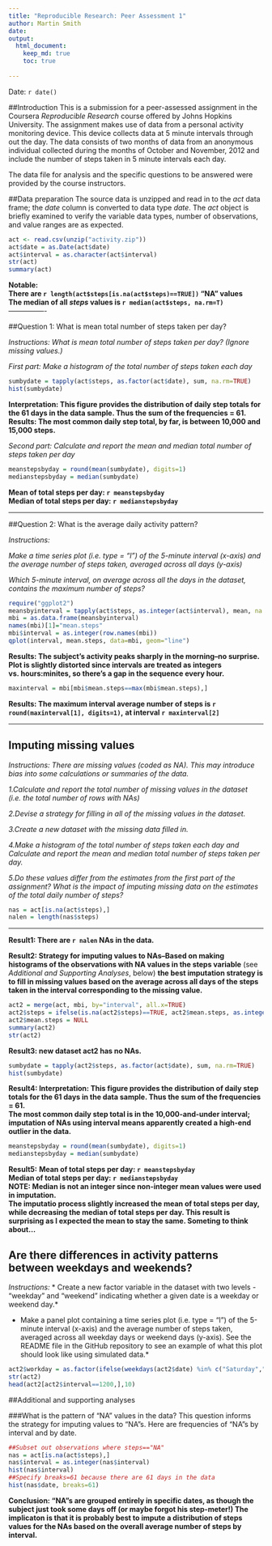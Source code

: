 ```yaml
---
title: "Reproducible Research: Peer Assessment 1"
author: Martin Smith
date:
output: 
  html_document:
    keep_md: true
    toc: true
    
---
```


Date: `r date()`

##Introduction
This is a submission for a peer-assessed assignment in the Coursera *Reproducible Research* course offered by Johns Hopkins University. The assignment makes use of data from a personal activity monitoring device. This device collects data at 5 minute intervals through out the day. The data consists of two months of data from an anonymous individual collected during the months of October and November, 2012 and include the number of steps taken in 5 minute intervals each day.  

The data file for analysis and the specific questions to be answered were provided by the course instructors.

##Data preparation
The source data is unzipped and read in to the *act* data frame; the *date* column is converted to data type *date*.  The *act* object is briefly examined to verify the variable data types, number of observations, and value ranges are as expected. 


```r
act <- read.csv(unzip("activity.zip"))
act$date = as.Date(act$date)
act$interval = as.character(act$interval)
str(act)
summary(act)
```

**Notable:  
There are `r length(act$steps[is.na(act$steps)==TRUE])` "NA" values  
The median of all *steps* values is `r median(act$steps, na.rm=T)`**  
----------------  


##Question 1: What is mean total number of steps taken per day?

*Instructions: What is mean total number of steps taken per day? (Ignore missing values.)*  

*First part: Make a histogram of the total number of steps taken each day*

```r
sumbydate = tapply(act$steps, as.factor(act$date), sum, na.rm=TRUE)
hist(sumbydate)
```
  
**Interpretation: This figure provides the distribution of daily step totals for the 61 days in the data sample.  Thus the sum of the frequencies = 61.  
Results: The most common daily step total, by far, is between 10,000 and 15,000 steps.**


*Second part: Calculate and report the mean and median total number of steps taken per day*  

```r
meanstepsbyday = round(mean(sumbydate), digits=1)
medianstepsbyday = median(sumbydate)
```
**Mean of total steps per day: `r meanstepsbyday`  
Median of total steps per day: `r medianstepsbyday`**  

-------------


##Question 2: What is the average daily activity pattern?

*Instructions:*  

*Make a time series plot (i.e. type = "l") of the 5-minute interval (x-axis) and the average number of steps taken, averaged across all days (y-axis)*  
  
*Which 5-minute interval, on average across all the days in the dataset, contains the maximum number of steps?*  

```r
require("ggplot2")
meansbyinterval = tapply(act$steps, as.integer(act$interval), mean, na.rm=T)
mbi = as.data.frame(meansbyinterval)
names(mbi)[1]="mean.steps"
mbi$interval = as.integer(row.names(mbi))
qplot(interval, mean.steps, data=mbi, geom="line")
```

**Results: The subject's activity peaks sharply in the morning--no surprise. Plot is slightly distorted since intervals are treated as integers vs. hours:minites, so there's a gap in the sequence every hour.**

````r
maxinterval = mbi[mbi$mean.steps==max(mbi$mean.steps),]
````

**Results: The maximum interval average number of steps is `r round(maxinterval[1], digits=1)`,**
**at interval `r maxinterval[2]`**

--------

## Imputing missing values

*Instructions: There are missing values (coded as NA). This may introduce bias into some calculations or summaries of the data.*

*1.Calculate and report the total number of missing values in the dataset (i.e. the total number of rows with NAs)*

*2.Devise a strategy for filling in all of the missing values in the dataset.*

*3.Create a new dataset with the missing data filled in.*

*4.Make a histogram of the total number of steps taken each day and Calculate and report the mean and median total number of steps taken per day.* 
    
*5.Do these values differ from the estimates from the first part of the assignment? What is the impact of imputing missing data on the estimates of the total daily number of steps?*
    
```r
nas = act[is.na(act$steps),]
nalen = length(nas$steps)
```
--------------- 

**Result1: There are `r nalen` NAs in the data.**

**Result2: Strategy for imputing values to NAs--Based on making histograms of the observations with NA values in the steps variable** (see *Additional and Supporting Analyses*, below) **the best imputation strategy is to fill in missing values based on the average across all days of the steps taken in the interval corresponding to the missing value.**  

```r
act2 = merge(act, mbi, by="interval", all.x=TRUE)
act2$steps = ifelse(is.na(act2$steps)==TRUE, act2$mean.steps, as.integer(act2$steps))
act2$mean.steps = NULL
summary(act2)
str(act2)
```

**Result3: new dataset act2 has no NAs.**  

```r
sumbydate = tapply(act2$steps, as.factor(act$date), sum, na.rm=TRUE)
hist(sumbydate)
```


**Result4: Interpretation: This figure provides the distribution of daily step totals for the 61 days in the data sample.  Thus the sum of the frequencies = 61.**  
**The most common daily step total is in the 10,000-and-under interval; imputation of NAs using interval means apparently created a high-end outlier in the data.**

```r
meanstepsbyday = round(mean(sumbydate), digits=1)
medianstepsbyday = median(sumbydate)
```

**Result5:** 
**Mean of total steps per day: `r meanstepsbyday`**   
**Median of total steps per day: `r medianstepsbyday`**  
**NOTE: Median is not an integer since non-integer mean values were used in imputation.**  
**The imputatio process slightly increased the mean of total steps per day, while decreasing the median of total steps per day.  This result is surprising as I expected the mean to stay the same.  Someting to think about...**





## Are there differences in activity patterns between weekdays and weekends?
*Instructions:* 
*    Create a new factor variable in the dataset with two levels - "weekday" and "weekend" indicating whether a given date is a weekday or weekend day.*  

*    Make a panel plot containing a time series plot (i.e. type = "l") of the 5-minute interval (x-axis) and the average number of steps taken, averaged across all weekday days or weekend days (y-axis). See the README file in the GitHub repository to see an example of what this plot should look like using simulated data.*  
    


```r
act2$workday = as.factor(ifelse(weekdays(act2$date) %in% c("Saturday","Sunday"), "Weekend", "Weekday"))
str(act2)
head(act2[act2$interval==1200,],10)

```



##Additional and supporting analyses

###What is the pattern of "NA" values in the data?
This question informs the strategy for imputing values to "NA"s.  Here are frequencies of "NA"s by interval and by date.

```r
##Subset out observations where steps=="NA"
nas = act[is.na(act$steps),]
nas$interval = as.integer(nas$interval)
hist(nas$interval)
##Specify breaks=61 because there are 61 days in the data
hist(nas$date, breaks=61)
```
  
**Conclusion: "NA"s are grouped entirely in specific dates, as though the subject just took some days off (or maybe forgot his step-meter!) The implicaton is that it is probably best to impute a distribution of steps values for the NAs based on the overall average number of steps by interval.**

